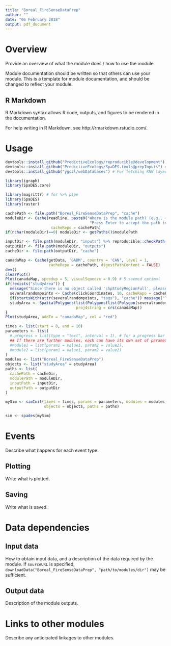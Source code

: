 ```yaml
---
title: "Boreal_FireSenseDataPrep"
author: ""
date: "06 February 2018"
output: pdf_document
---
```


# Overview

Provide an overview of what the module does / how to use the module.

Module documentation should be written so that others can use your module.
This is a template for module documentation, and should be changed to reflect your module.

## R Markdown

R Markdown syntax allows R code, outputs, and figures to be rendered in the documentation.

For help writing in R Markdown, see http://rmarkdown.rstudio.com/.

# Usage

```r
devtools::install_github("PredictiveEcology/reproducible@development") # require bugfix for one step
devtools::install_github("PredictiveEcology/SpaDES.tools@prepInputs") # prepInputs with alsoExtract argument
devtools::install_github("ygc2l/webDatabases") # For fetching KNN layers from PFC repo

library(igraph)
library(SpaDES.core)

library(magrittr) # for %>% pipe
library(SpaDES)
library(raster)

cachePath <- file.path("Boreal_FireSenseDataPrep", "cache")
moduleDir <- Cache(readline, paste0("Where is the module path? (e.g., ~/module, with no quotes).\n",
                                     "Press Enter to accept the path in getPaths()$modulePath: "),
                    cacheRepo = cachePath)
if(nchar(moduleDir)==0) moduleDir <- getPaths()$modulePath

inputDir <- file.path(moduleDir, "inputs") %>% reproducible::checkPath(create = TRUE)
outputDir <- file.path(moduleDir, "outputs")
cacheDir <- file.path(outputDir, "cache")

canadaMap <- Cache(getData, 'GADM', country = 'CAN', level = 1,
                   cacheRepo = cachePath, digestPathContent = FALSE) 
dev()
clearPlot()
Plot(canadaMap, speedup = 5, visualSqueeze = 0.9) # 5 seemed optimal
if(!exists("studyArea")) {
  message("Since there is no object called 'shpStudyRegionFull', please draw a study area with 10 points")
  severalrandompoints <- Cache(clickCoordinates, 10, cacheRepo = cachePath)
  if(startsWith(attr(severalrandompoints, "tags"), "cache")) message("Taking shpStudyRegionFull from Cache")
  studyArea <- SpatialPolygons(list(Polygons(list(Polygon(severalrandompoints$coords)), ID = 1)),
                               proj4string = crs(canadaMap))
}
Plot(studyArea, addTo = "canadaMap", col = "red")

times <- list(start = 0, end = 10)
parameters <- list(
  #.progress = list(type = "text", interval = 1), # for a progress bar
  ## If there are further modules, each can have its own set of parameters:
  #module1 = list(param1 = value1, param2 = value2),
  #module2 = list(param1 = value1, param2 = value2)
)
modules <- list("Boreal_FireSenseDataPrep")
objects <- list("studyArea" = studyArea)
paths <- list(
  cachePath = cacheDir,
  modulePath = moduleDir,
  inputPath = inputDir,
  outputPath = outputDir
)

mySim <- simInit(times = times, params = parameters, modules = modules,
                 objects = objects, paths = paths)

sim <- spades(mySim)
```

# Events

Describe what happens for each event type.

## Plotting

Write what is plotted.

## Saving

Write what is saved.

# Data dependencies

## Input data

How to obtain input data, and a description of the data required by the module.
If `sourceURL` is specified, `downloadData("Boreal_FireSenseDataPrep", "path/to/modules/dir")` may be sufficient.

## Output data

Description of the module outputs.

# Links to other modules

Describe any anticipated linkages to other modules.

